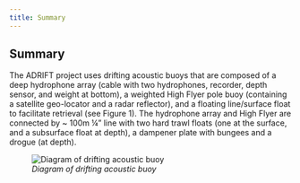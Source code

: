 ```yaml
---
title: Summary
---
```


## Summary

The ADRIFT project uses drifting acoustic buoys that are composed of a deep hydrophone array (cable with two hydrophones, recorder, depth sensor, and weight at bottom), a weighted High Flyer pole buoy (containing a satellite geo-locator  and a radar reflector), and a floating line/surface float to facilitate retrieval (see Figure 1). The hydrophone array and High Flyer are connected by \~ 100m ¼" line with two hard trawl floats (one at the surface, and a subsurface float at depth), a dampener plate with bungees and a drogue (at depth).

![*Diagram of drifting acoustic buoy*](images/Screenshot%202022-10-26%20113539.png){fig-align="left"}

